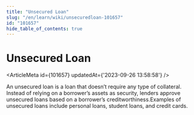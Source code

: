 ```yaml
---
title: "Unsecured Loan"
slug: "/en/learn/wiki/unsecuredloan-101657"
id: "101657"
hide_table_of_contents: true
---
```



# Unsecured Loan

<ArticleMeta id={101657} updatedAt={'2023-09-26 13:58:58'} />
<div className='border-solid border-b border-t-0 my-4 border-[var(--ifm-color-gray-300)]' />

An unsecured loan is a loan that doesn’t require any type of collateral. Instead of relying on a borrower’s assets as security, lenders approve unsecured loans based on a borrower’s creditworthiness.Examples of unsecured loans include personal loans, student loans, and credit cards.
